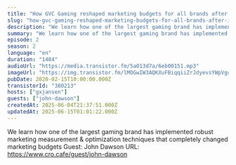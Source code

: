 ```yaml
---
title: "How GVC Gaming reshaped marketing budgets for all brands after implementing optimization techniques, with Chris Lee and John Dawson"
slug: "how-gvc-gaming-reshaped-marketing-budgets-for-all-brands-after-implementing-optimization-techniques"
description: "We learn how one of the largest gaming brand has implemented robust marketing measurement & optimization techniques that completely changed marketing budgets Guest: John Dawson URL: https://www.cro.cafe/guest/john-dawson"
summary: "We learn how one of the largest gaming brand has implemented robust marketing measurement & optimization techniques that completely changed marketing budgets"
episode: 2
season: 2
language: "en"
duration: "1484"
audioUrl: "https://media.transistor.fm/5a013d7a/6eb00151.mp3"
imageUrl: "https://img.transistor.fm/lMOGwIW3AQKXuFBiqqiiZrJdyevsYWpVgq_IN7cSdG0/rs:fill:3000:3000:1/q:60/aHR0cHM6Ly9pbWct/dXBsb2FkLXByb2R1/Y3Rpb24udHJhbnNp/c3Rvci5mbS80MTY0/NTI5ZDU3N2U2MjEx/NGY5MGMxNzU0MGMy/MDQyNC5qcGVn.webp"
pubDate: 2020-02-15T10:00:00.000Z
transistorId: "380213"
hosts: ["gxjansen"]
guests: ["john-dawson"]
createdAt: 2025-06-04T21:37:51.000Z
updatedAt: 2025-06-15T01:01:22.000Z
---
```


We learn how one of the largest gaming brand has implemented robust marketing measurement & optimization techniques that completely changed marketing budgets Guest: John Dawson URL: https://www.cro.cafe/guest/john-dawson
